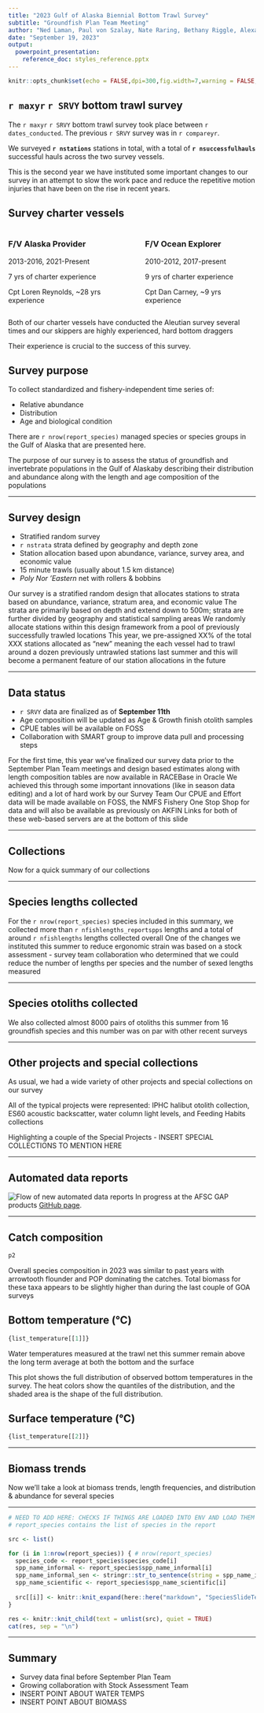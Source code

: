 ```yaml
---
title: "2023 Gulf of Alaska Biennial Bottom Trawl Survey"
subtitle: "Groundfish Plan Team Meeting"
author: "Ned Laman, Paul von Szalay, Nate Raring, Bethany Riggle, Alexandra Dowlin, and Margaret Siple"
date: "September 19, 2023"
output: 
  powerpoint_presentation:
    reference_doc: styles_reference.pptx
---
```


```r
knitr::opts_chunk$set(echo = FALSE,dpi=300,fig.width=7,warning = FALSE, message = FALSE)
```

## `r maxyr` `r SRVY` bottom trawl survey

The `r maxyr` `r SRVY` bottom trawl survey took place between `r dates_conducted`. The previous `r SRVY` survey was in `r compareyr`.

We surveyed **`r nstations`** stations in total, with a total of **`r nsuccessfulhauls`** successful hauls across the two survey vessels.

:::notes
This is the second year we have instituted some important changes to our survey in an attempt to slow the work pace and reduce the repetitive motion injuries that have been on the rise in recent years.
:::

## Survey charter vessels

:::::: {.columns}
::: {.column}
### F/V Alaska Provider

2013-2016, 2021-Present

7 yrs of charter experience

Cpt Loren Reynolds, ~28 yrs experience
:::

::: {.column}
### F/V Ocean Explorer

2010-2012, 2017-present

9 yrs of charter experience

Cpt Dan Carney, ~9 yrs experience
:::
::::::

:::notes
Both of our charter vessels have conducted the Aleutian survey several times and our skippers are highly experienced, hard bottom draggers

Their experience is crucial to the success of this survey.
:::

## Survey purpose

To collect standardized and fishery-independent time series of:

-   Relative abundance
-   Distribution
-   Age and biological condition

There are `r nrow(report_species)` managed species or species groups in the Gulf of Alaska that are presented here.

:::notes
The purpose of our survey is to assess the status of groundfish and invertebrate populations in the Gulf of Alaskaby describing their distribution and abundance along with the length and age composition of the populations
:::

------------------------------------------------------------------------

## Survey design

-   Stratified random survey
-   `r nstrata` strata defined by geography and depth zone
-   Station allocation based upon abundance, variance, survey area, and economic value
-   15 minute trawls (usually about 1.5 km distance)
-   *Poly Nor 'Eastern* net with rollers & bobbins


:::notes
Our survey is a stratified random design that allocates stations to strata based on abundance, variance, stratum area, and economic value
The strata are primarily based on depth and extend down to 500m; strata are further divided by geography and statistical sampling areas
We randomly allocate stations within this design framework from a pool of previously successfully trawled locations
This year, we pre-assigned XX% of the total XXX stations allocated as “new” meaning the each vessel had to trawl around a dozen previously untrawled stations last summer
and this will become a permanent feature of our station allocations in the future
:::

------------------------------------------------------------------------

## Data status

-   `r SRVY` data are finalized as of **September 11th**
-   Age composition will be updated as Age & Growth finish otolith samples
-   CPUE tables will be available on FOSS
-   Collaboration with SMART group to improve data pull and processing steps

:::notes
For the first time, this year we’ve finalized our survey data prior to the September Plan Team meetings and design based estimates along with length composition tables are now available in RACEBase in Oracle
We achieved this through some important innovations (like in season data editing) and a lot of hard work by our Survey Team
Our CPUE and Effort data will be made available on FOSS, the NMFS Fishery One Stop Shop for data and will also be available as previously on AKFIN
Links for both of these web-based servers are at the bottom of this slide
:::

------------------------------------------------------------------------

## Collections

:::notes
Now for a quick summary of our collections
:::

------------------------------------------------------------------------

## Species lengths collected

:::notes
For the `r nrow(report_species)` species included in this summary, we collected more than `r nfishlengths_reportspps` lengths and a total of around `r nfishlengths` lengths collected overall
One of the changes we instituted this summer to reduce ergonomic strain was based on a stock assessment - survey team collaboration who determined that we could reduce the number of lengths per species and the number of sexed lengths measured
:::

------------------------------------------------------------------------

## Species otoliths collected

:::notes
We also collected almost 8000 pairs of otoliths this summer from 16 groundfish species and this number was on par with other recent surveys
:::

------------------------------------------------------------------------

## Other projects and special collections

:::notes
As usual, we had a wide variety of other projects and special collections on our survey

All of the typical projects were represented: IPHC halibut otolith collection, ES60 acoustic backscatter, water column light levels, and Feeding Habits collections

Highlighting a couple of the Special Projects - INSERT SPECIAL COLLECTIONS TO MENTION HERE
:::

------------------------------------------------------------------------

## Automated data reports

![Flow of new automated data reports](../img/DataReportFlowChart.png)
In progress at the AFSC GAP products [GitHub page](https://www.github.com/afsc-gap-products/goa-ai-data-reports/).

------------------------------------------------------------------------

## Catch composition

```r
p2
```

:::notes
Overall species composition in 2023 was similar to past years with arrowtooth flounder and POP dominating the catches.
Total biomass for these taxa appears to be slightly higher than during the last couple of GOA surveys
:::

## Bottom temperature (°C)

```r
{list_temperature[[1]]}
```

:::notes
Water temperatures measured at the trawl net this summer remain above the long term average at both the bottom and the surface

This plot shows the full distribution of observed bottom temperatures in the survey. The heat colors show the quantiles of the distribution, and the shaded area is the shape of the full distribution.
:::

## Surface temperature (°C)

```r
{list_temperature[[2]]}
```

---

## Biomass trends

:::notes
Now we’ll take a look at biomass trends, length frequencies, and distribution & abundance for several species
:::

---

```r
# NEED TO ADD HERE: CHECKS IF THINGS ARE LOADED INTO ENV AND LOAD THEM IF NOT
# report_species contains the list of species in the report 

src <- list()

for (i in 1:nrow(report_species)) { # nrow(report_species)
  species_code <- report_species$species_code[i]
  spp_name_informal <- report_species$spp_name_informal[i]
  spp_name_informal_sen <- stringr::str_to_sentence(string = spp_name_informal)
  spp_name_scientific <- report_species$spp_name_scientific[i]
  
  src[[i]] <- knitr::knit_expand(here::here("markdown", "SpeciesSlideTemplate.Rmd"))
}

res <- knitr::knit_child(text = unlist(src), quiet = TRUE)
cat(res, sep = "\n")
```
---

## Summary

- Survey data final before September Plan Team
- Growing collaboration with Stock Assessment Team
- INSERT POINT ABOUT WATER TEMPS
- INSERT POINT ABOUT BIOMASS
